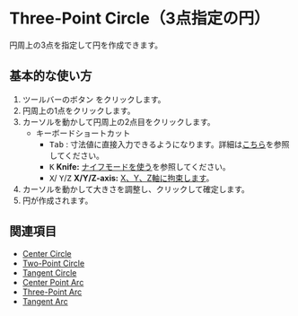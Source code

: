 

# Three-Point Circle（3点指定の円）

<Reference shortcut='' command='Three-Point Circle' button='ツールバー'  buttonIcon='button-three-point-circle'/>

円周上の3点を指定して円を作成できます。

## 基本的な使い方

1. ツールバーのボタン <ButtonIcon type="button-three-point-circle" />をクリックします。
2. 円周上の1点をクリックします。
3. カーソルを動かして円周上の2点目をクリックします。
   - <Kst>キーボードショートカット</Kst>
      - <kbd>Tab</kbd> : 寸法値に直接入力できるようになります。詳細は[こちら](/tool/sketching-essentials#specify-dimensions-numerically)を参照してください。
      - <kbd>K</kbd> **Knife:** [ナイフモードを使う](/tool/sketching-essentials#use-knife-mode)を参照してください。
      - <kbd>X</kbd>/ <kbd>Y</kbd>/<kbd>Z</kbd> **X/Y/Z-axis:** [X、Y、Z軸に拘束します](/tool/sketching-essentials#constrain-to-an-axis)。
4. カーソルを動かして大きさを調整し、クリックして確定します。
5. 円が作成されます。

<VideoPlayer fileName="three-point-circle"/>

## 関連項目
- [Center Circle](center-circle)
- [Two-Point Circle](two-point-circle)
- [Tangent Circle](tangent-circle)
- [Center Point Arc](center-point-arc)
- [Three-Point Arc](three-point-arc)
- [Tangent Arc](tangent-arc)



